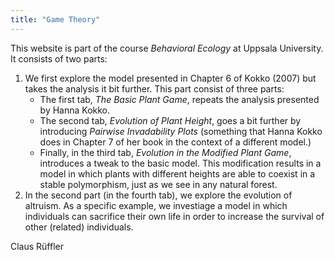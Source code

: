 ```yaml
---
title: "Game Theory"
---
```


This website is part of the course *Behavioral Ecology* at Uppsala University. It consists of two parts:

1. We first explore the model presented in Chapter 6 of Kokko (2007) but takes the analysis it bit further. This part consist of three parts:
    + The first tab, *The Basic Plant Game*, repeats the analysis presented by Hanna Kokko.
    + The second tab, *Evolution of Plant Height*, goes a bit further by introducing *Pairwise Invadability Plots* (something that Hanna Kokko does in Chapter 7 of her book in the context of a different model.)
    + Finally, in the third tab, *Evolution in the Modified Plant Game*, introduces a tweak to the basic model. This modification results in a model in which plants with different heights are able to coexist in a stable polymorphism, just as we see in any natural forest.
 
2. In the second part (in the fourth tab), we explore the evolution of altruism. As a specific example, we investiage a model in which individuals can sacrifice their own life in order to increase the survival of other (related) individuals.

Claus Rüffler